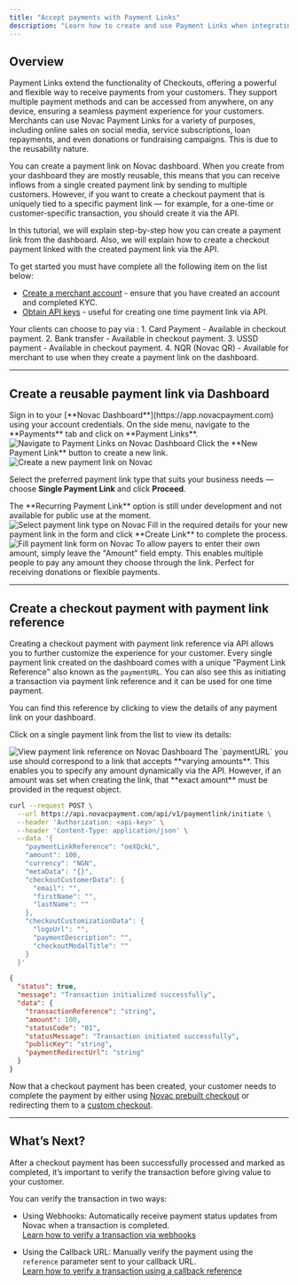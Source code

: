 ```yaml
---
title: "Accept payments with Payment Links"
description: "Learn how to create and use Payment Links when integrating with Novac."
---
```


## Overview

Payment Links extend the functionality of Checkouts, offering a powerful and flexible way to receive payments from your customers. They support multiple payment methods and can be accessed from anywhere, on any device, ensuring a seamless payment experience for your customers.
Merchants can use Novac Payment Links for a variety of purposes, including online sales on social media, service subscriptions, loan repayments, and even donations or fundraising campaigns. This is due to the reusability nature.

<Info>
   You can create a payment link on Novac dashboard. When you create from your dashboard they are mostly reusable, this means that you can receive inflows from a single created payment link by sending to multiple customers. However, if you want to create a checkout payment that is uniquely tied to a specific payment link — for example, for a one-time or customer-specific transaction, you should create it via the API.
</Info>

In this tutorial, we will explain step-by-step how you can create a payment link from the dashboard. Also, we will explain how to create a checkout payment linked with the created payment link via the API.

<Accordion title="Prerequisite">
  To get started you must have complete all the following item on the list below:

  - [Create a merchant account](/docs/getting-started/create-merchant-account) - ensure that you have created an account and completed KYC.
  - [Obtain API keys](/docs/getting-started/obtain-api-keys) - useful for creating one time payment link via API.
</Accordion>

<Accordion title="Payment methods">
  Your clients can choose to pay via :
  1. Card Payment - Available in checkout payment.
  2. Bank transfer - Available in checkout payment.
  3. USSD payment - Available in checkout payment.
  4. NQR (Novac QR) - Available for merchant to use when they create a payment link on the dashboard.
</Accordion>

---

## Create a reusable payment link via Dashboard

<Steps>

<Step title="Step 1 - Log in to your Novac Dashboard">
Sign in to your [**Novac Dashboard**](https://app.novacpayment.com) using your account credentials. 
</Step>

<Step title="Step 2 - Navigate to the Payments tab">
On the side menu, navigate to the **Payments** tab and click on **Payment Links**.

<Frame>
  <img 
    src="/images/link-step-0.png" 
    alt="Navigate to Payment Links on Novac Dashboard"
  />
</Frame>
</Step>

<Step title="Step 3 - Click the ‘New Payment Link’ button">
Click the **New Payment Link** button to create a new link.

<Frame>
  <img 
    src="/images/link-step-3.png" 
    alt="Create a new payment link on Novac"
  />
</Frame>

Select the preferred payment link type that suits your business needs — choose **Single Payment Link** and click **Proceed**.

<Note>
The **Recurring Payment Link** option is still under development and not available for public use at the moment.
</Note>

<Frame>
  <img 
    src="/images/link-step-2.png" 
    alt="Select payment link type on Novac"
  />
</Frame>
</Step>

<Step title="Step 4 - Complete the form">
Fill in the required details for your new payment link in the form and click **Create Link** to complete the process.

<Frame>
  <img 
    src="/images/link-step-4.png" 
    alt="Fill payment link form on Novac"
  />
</Frame>
<Note>
  To allow payers to enter their own amount, simply leave the "Amount" field empty.  
  This enables multiple people to pay any amount they choose through the link. Perfect for receiving donations or flexible payments.
</Note>

</Step>

</Steps>

---

## Create a checkout payment with payment link reference

Creating a checkout payment with payment link reference via API allows you to further customize the experience for your customer. Every single payment link created on the dashboard comes with a unique "Payment Link Reference" also known as the `paymentURL`. You can also see this as initiating a transaction via payment link reference and it can be used for one time payment.

You can find this reference by clicking to view the details of any payment link on your dashboard.  

Click on a single payment link from the list to view its details:

<Frame description="Details of a payment link">
  <img 
    src="/images/payment-url.png" 
    alt="View payment link reference on Novac Dashboard"
  />
</Frame>

<Warning>
  The `paymentURL` you use should correspond to a link that accepts **varying amounts**.  
  This enables you to specify any amount dynamically via the API.  
  However, if an amount was set when creating the link, that **exact amount** must be provided in the request object.
</Warning>

```bash expandable Request
curl --request POST \
  --url https://api.novacpayment.com/api/v1/paymentlink/initiate \
  --header 'Authorization: <api-key>' \
  --header 'Content-Type: application/json' \
  --data '{
    "paymentLinkReference": "oeXQckL",
    "amount": 100,
    "currency": "NGN",
    "metaData": "{}",
    "checkoutCustomerData": {
      "email": "",
      "firstName": "",
      "lastName": ""
    },
    "checkoutCustomizationData": {
      "logoUrl": "",
      "paymentDescription": "",
      "checkoutModalTitle": ""
    }
  }'
```

```json expandable Response
{
  "status": true,
  "message": "Transaction initialized successfully",
  "data": {
    "transactionReference": "string",
    "amount": 100,
    "statusCode": "01",
    "statusMessage": "Transaction initiated successfully",
    "publicKey": "string",
    "paymentRedirectUrl": "string"
  }
}
```

Now that a checkout payment has been created, your customer needs to complete the payment by either using [Novac prebuilt checkout](/docs/accept-payment/use-cases/complete-payment/prebuilt-checkout) or redirecting them to a [custom checkout](/docs/accept-payment/use-cases/complete-payment/custom-checkout).

---

## What’s Next?

After a checkout payment has been successfully processed and marked as completed, it’s important to verify the transaction before giving value to your customer.  

You can verify the transaction in two ways:

- Using Webhooks: Automatically receive payment status updates from Novac when a transaction is completed.  
  [Learn how to verify a transaction via webhooks](/docs/api-basics/webhooks)

- Using the Callback URL: Manually verify the payment using the `reference` parameter sent to your callback URL.  
  [Learn how to verify a transaction using a callback reference](/docs/accept-payment/use-cases/verify-transaction)
